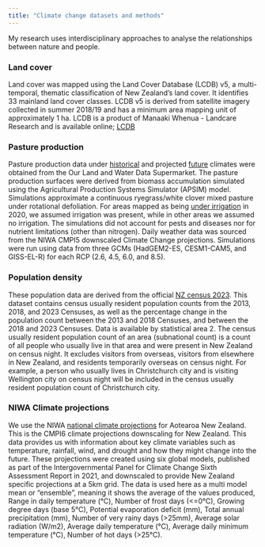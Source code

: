 ```yaml
---
title: "Climate change datasets and methods"
---
```


My research uses interdisciplinary approaches to analyse the relationships between nature and people.

### Land cover

Land cover was mapped using the Land Cover Database (LCDB) v5, a multi-temporal, thematic classification of New Zealand's land cover. It identifies 33 mainland land cover classes. LCDB v5 is derived from satellite imagery collected in summer 2018/19 and has a minimum area mapping unit of approximately 1 ha. LCDB is a product of Manaaki Whenua - Landcare Research and is available online; [LCDB](https://lris.scinfo.org.nz/layer/104400-lcdb-v50-land-cover-database-version-50-mainland-new-zealand/)

### Pasture production

Pasture production data under [historical](https://landuseopportunities.nz/dataset/pasture-production-maps) and projected [future](https://landuseopportunities.nz/dataset/pasture-production-maps-under-climate-change) climates were obtained from the Our Land and Water Data Supermarket. The pasture production surfaces were derived from biomass accumulation simulated using the Agricultural Production Systems Simulator (APSIM) model. Simulations approximate a continuous ryegrass/white clover mixed pasture under rotational defoliation. For areas mapped as being [under irrigation](https://data.mfe.govt.nz/layer/105407-irrigated-land-area-raw-2020-update/) in 2020, we assumed irrigation was present, while in other areas we assumed no irrigation. The simulations did not account for pests and diseases nor for nutrient limitations (other than nitrogen). Daily weather data was sourced from the NIWA CMPI5 downscaled Climate Change projections. Simulations were run using data from three GCMs (HadGEM2-ES, CESM1-CAM5, and GISS-EL-R) for each RCP (2.6, 4.5, 6.0, and 8.5).

### Population density

These population data are derived from the official [NZ census 2023](https://datafinder.stats.govt.nz/layer/119478-2023-census-population-change-by-statistical-area-2/). This dataset contains census usually resident population counts from the 2013, 2018, and 2023 Censuses, as well as the percentage change in the population count between the 2013 and 2018 Censuses, and between the 2018 and 2023 Censuses. Data is available by statistical area 2. The census usually resident population count of an area (subnational count) is a count of all people who usually live in that area and were present in New Zealand on census night. It excludes visitors from overseas, visitors from elsewhere in New Zealand, and residents temporarily overseas on census night. For example, a person who usually lives in Christchurch city and is visiting Wellington city on census night will be included in the census usually resident population count of Christchurch city.

### NIWA Climate projections

We use the NIWA [national climate projections](https://climatedata.environment.govt.nz/) for Aotearoa New Zealand. This is the CMPI6 climate projections downscaling for New Zealand. This data provides us with information about key climate variables such as temperature, rainfall, wind, and drought and how they might change into the future. These projections were created using six global models, published as part of the Intergovernmental Panel for Climate Change Sixth Assessment Report in 2021, and downscaled to provide New Zealand specific projections at a 5km grid. The data is used here as a multi model mean or "ensemble", meaning it shows the average of the values produced, Range in daily temperature (°C), Number of frost days (\<=0°C), Growing degree days (base 5°C), Potential evaporation deficit (mm), Total annual precipitation (mm), Number of very rainy days (\>25mm), Average solar radiation (W/m2), Average daily temperature (°C), Average daily minimum temperature (°C), Number of hot days (\>25°C).
